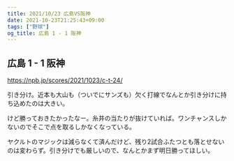 ```yaml
---
title: 2021/10/23 広島VS阪神
date: 2021-10-23T21:25:43+09:00
tags: ["野球"]
og_title: 広島 1 - 1 阪神
---
```


## 広島 1 - 1 阪神

https://npb.jp/scores/2021/1023/c-t-24/


引き分け。近本も大山も（ついでにサンズも）欠く打線でなんとか引き分けに持ち込めたのは大きい。

けど勝っておきたかったなー。糸井の当たりが抜けていれば。ワンチャンスしかないのでそこで点を取るしかなくなっている。

ヤクルトのマジックは減らなくて済んだけど、残り2試合ふたつとも落とせないのは変わらず。引き分けでも厳しいので、なんとかまず明日勝ってほしい。